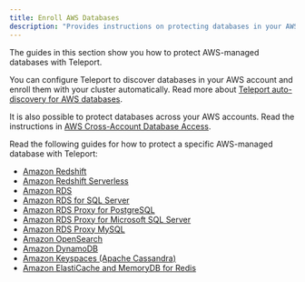 ```yaml
---
title: Enroll AWS Databases
description: "Provides instructions on protecting databases in your AWS-managed infrastructure with Teleport."
---
```


The guides in this section show you how to protect AWS-managed databases with
Teleport.

You can configure Teleport to discover databases in your AWS account and enroll
them with your cluster automatically. Read more about [Teleport auto-discovery
for AWS databases](../auto-discovery/databases.mdx).

It is also possible to protect databases across your AWS accounts. Read the
instructions in [AWS Cross-Account Database
Access](./enroll-aws-databases/aws-cross-account.mdx).

Read the following guides for how to protect a specific AWS-managed database
with Teleport:

- [Amazon Redshift](./enroll-aws-databases/postgres-redshift.mdx)
- [Amazon Redshift Serverless](./enroll-aws-databases/redshift-serverless.mdx)
- [Amazon RDS](./enroll-aws-databases/rds.mdx)
- [Amazon RDS for SQL Server](./enroll-aws-databases/sql-server-ad.mdx)
- [Amazon RDS Proxy for PostgreSQL](./enroll-aws-databases/rds-proxy-postgres.mdx)
- [Amazon RDS Proxy for Microsoft SQL Server](./enroll-aws-databases/rds-proxy-sqlserver.mdx)
- [Amazon RDS Proxy MySQL](./enroll-aws-databases/rds-proxy-mysql.mdx)
- [Amazon OpenSearch](./enroll-aws-databases/aws-opensearch.mdx)
- [Amazon DynamoDB](./enroll-aws-databases/aws-dynamodb.mdx)
- [Amazon Keyspaces (Apache Cassandra)](./enroll-aws-databases/aws-cassandra-keyspaces.mdx)
- [Amazon ElastiCache and MemoryDB for Redis](./enroll-aws-databases/redis-aws.mdx)

